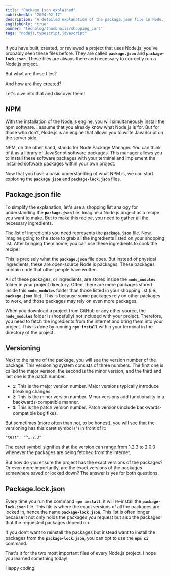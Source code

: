 ```yaml
---
title: "Package.json explained"
publishedAt: "2024-02-17"
description: "A detailed explanation of the package.json file in Node.js"
englishOnly: "true"
banner: "techblog/thumbnails/shopping_cart"
tags: "nodejs,typescript,javascript"
---
```

If you have built, created, or reviewed a project that uses Node.js, you've probably seen these files before. They are called **`package.json`** and **`package-lock.json`**. These files are always there and necessary to correctly run a Node.js project.

But what are these files?

And how are they created?

Let's dive into that and discover them!

## NPM

With the installation of the Node.js engine, you will simultaneously install the npm software. I assume that you already know what Node.js is for. But for those who don’t, Node.js is an engine that allows you to write JavaScript on the server side.

NPM, on the other hand, stands for Node Package Manager. You can think of it as a library of JavaScript software packages. This manager allows you to install these software packages with your terminal and implement the installed software packages within your own project.

Now that you have a basic understanding of what NPM is, we can start exploring the **`package.json`** and **`package-lock.json`** files.

## Package.json file

To simplify the explanation, let's use a shopping list analogy for understanding the **`package.json`** file. Imagine a Node.js project as a recipe you want to make. But to make this recipe, you need to gather all the necessary ingredients.

The list of ingredients you need represents the **`package.json`** file. Now, imagine going to the store to grab all the ingredients listed on your shopping list. After bringing them home, you can use these ingredients to cook the recipe!

This is precisely what the **`package.json`** file does. But instead of physical ingredients, these are open-source Node.js packages. These packages contain code that other people have written.

All of these packages, or ingredients, are stored inside the **`node_modules`** folder in your project directory. Often, there are more packages stored inside this **`node_modules`** folder than those listed in your shopping list (i.e., **`package.json`** file). This is because some packages rely on other packages to work, and those packages may rely on even more packages.

When you download a project from GitHub or any other source, the **`node_modules`** folder is (hopefully) not included with your project. Therefore, you need to fetch the ingredients from the internet and bring them into your project. This is done by running **`npm install`** within your terminal in the directory of the project.

## Versioning

 

Next to the name of the package, you will see the version number of the package. This versioning system consists of three numbers. The first one is called the major version, the second is the minor version, and the third and last one is the patch number.

- **`1`**: This is the major version number. Major versions typically introduce breaking changes.
- **`2`**: This is the minor version number. Minor versions add functionality in a backwards-compatible manner.
- **`3`**: This is the patch version number. Patch versions include backwards-compatible bug fixes.

But sometimes (more often than not, to be honest), you will see that the versioning has this caret symbol (^) in front of it:

```html
"test": "^1.2.3"
```

The caret symbol signifies that the version can range from 1.2.3 to 2.0.0 whenever the packages are being fetched from the internet.

But how do you ensure the project has the exact versions of the packages? Or even more importantly, are the exact versions of the packages somewhere saved or locked down? The answer is yes for both questions.

## Package.lock.json

Every time you run the command **`npm install`**, it will re-install the **`package-lock.json`** file. This file is where the exact versions of all the packages are locked in, hence the name **`package-lock.json`**. This list is often longer because it not only holds the packages you request but also the packages that the requested packages depend on.

If you don’t want to reinstall the packages but instead want to install the packages from the **`package-lock.json`**, you can opt to use the **`npm ci`** command.

That's it for the two most important files of every Node.js project. I hope you learned something today!

Happy coding!
